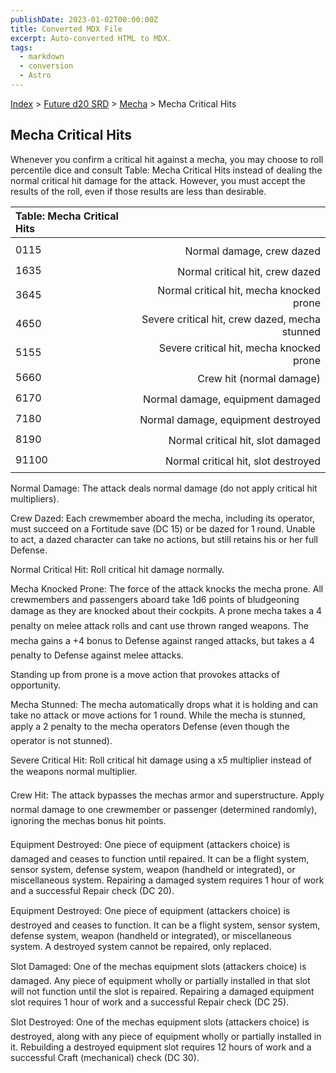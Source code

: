 ```yaml
---
publishDate: 2023-01-02T00:00:00Z
title: Converted MDX File
excerpt: Auto-converted HTML to MDX.
tags:
  - markdown
  - conversion
  - Astro
---
```






[Index](-index) > [Future d20 SRD](future-d20-srd-index) > [Mecha](future-d20-srd-mecha-index) > Mecha Critical Hits




## Mecha Critical Hits


Whenever you confirm a critical hit against a mecha, you may choose to roll percentile dice and consult Table: Mecha Critical Hits instead of dealing the normal critical hit damage for the attack. However, you must accept the results of the roll, even if those results are less than desirable.


| Table: Mecha Critical Hits |  |
| :---------------------------- | --: |
|  |  |
| 0115 | Normal damage, crew dazed |
| 1635 | Normal critical hit, crew dazed |
| 3645 | Normal critical hit, mecha knocked prone |
| 4650 | Severe critical hit, crew dazed, mecha stunned |
| 5155 | Severe critical hit, mecha knocked prone |
| 5660 | Crew hit (normal damage) |
| 6170 | Normal damage, equipment damaged |
| 7180 | Normal damage, equipment destroyed |
| 8190 | Normal critical hit, slot damaged |
| 91100 | Normal critical hit, slot destroyed |



Normal Damage: The attack deals normal damage (do not apply critical hit multipliers).


Crew Dazed: Each crewmember aboard the mecha, including its operator, must succeed on a Fortitude save (DC 15) or be dazed for 1 round. Unable to act, a dazed character can take no actions, but still retains his or her full Defense.


Normal Critical Hit: Roll critical hit damage normally.


Mecha Knocked Prone: The force of the attack knocks the mecha prone. All crewmembers and passengers aboard take 1d6 points of bludgeoning damage as they are knocked about their cockpits. A prone mecha takes a 4 penalty on melee attack rolls and cant use thrown ranged weapons. The mecha gains a +4 bonus to Defense against ranged attacks, but takes a 4 penalty to Defense against melee attacks.


Standing up from prone is a move action that provokes attacks of opportunity.


Mecha Stunned: The mecha automatically drops what it is holding and can take no attack or move actions for 1 round. While the mecha is stunned, apply a 2 penalty to the mecha operators Defense (even though the operator is not stunned).


Severe Critical Hit: Roll critical hit damage using a x5 multiplier instead of the weapons normal multiplier.


Crew Hit: The attack bypasses the mechas armor and superstructure. Apply normal damage to one crewmember or passenger (determined randomly), ignoring the mechas bonus hit points.


Equipment Destroyed: One piece of equipment (attackers choice) is damaged and ceases to function until repaired. It can be a flight system, sensor system, defense system, weapon (handheld or integrated), or miscellaneous system. Repairing a damaged system requires 1 hour of work and a successful Repair check (DC 20).


Equipment Destroyed: One piece of equipment (attackers choice) is destroyed and ceases to function. It can be a flight system, sensor system, defense system, weapon (handheld or integrated), or miscellaneous system. A destroyed system cannot be repaired, only replaced.


Slot Damaged: One of the mechas equipment slots (attackers choice) is damaged. Any piece of equipment wholly or partially installed in that slot will not function until the slot is repaired. Repairing a damaged equipment slot requires 1 hour of work and a successful Repair check (DC 25).


Slot Destroyed: One of the mechas equipment slots (attackers choice) is destroyed, along with any piece of equipment wholly or partially installed in it. Rebuilding a destroyed equipment slot requires 12 hours of work and a successful Craft (mechanical) check (DC 30).



